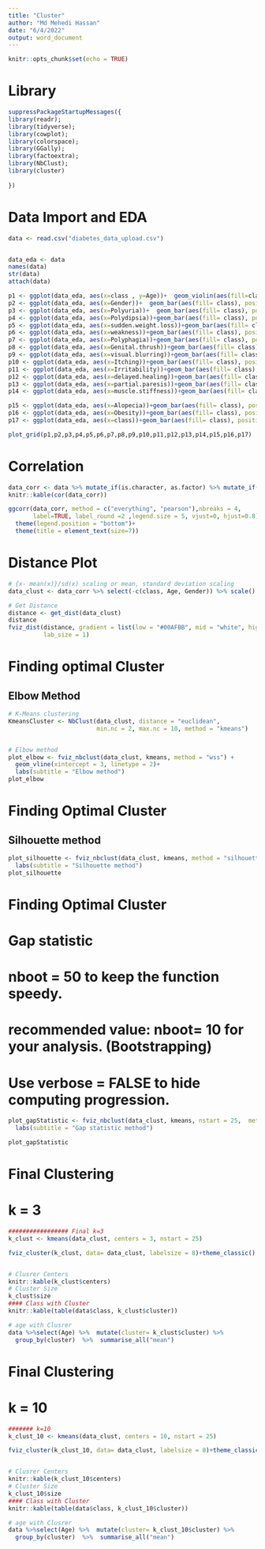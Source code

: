 ---
title: "Cluster"
author: "Md Mehedi Hassan"
date: "6/4/2022"
output: word_document
---

```{r setup, include=FALSE}
knitr::opts_chunk$set(echo = TRUE)
```

# Library
```{r lib}
suppressPackageStartupMessages({
library(readr);
library(tidyverse);
library(cowplot);
library(colorspace);
library(GGally);
library(factoextra);
library(NbClust);
library(cluster)
  
})

```
# Data Import and EDA
```{r data}

data <- read.csv("diabetes_data_upload.csv")


data_eda <- data
names(data)
str(data)
attach(data)

p1 <- ggplot(data_eda, aes(x=class , y=Age))+  geom_violin(aes(fill=class))+  geom_boxplot()+  theme_classic()+theme(legend.position = "none")+scale_fill_brewer(palette = "Set1")
p2 <- ggplot(data_eda, aes(x=Gender))+  geom_bar(aes(fill= class), position= "stack")+  theme_classic()+  theme(legend.position = "none")+scale_fill_brewer(palette = "Set1")
p3 <- ggplot(data_eda, aes(x=Polyuria))+  geom_bar(aes(fill= class), position= "stack")+  theme_classic()+  theme(legend.position = "none")+scale_fill_brewer(palette = "Set1")
p4 <- ggplot(data_eda, aes(x=Polydipsia))+geom_bar(aes(fill= class), position= "stack")+  theme_classic()+  theme(legend.position = "none")+scale_fill_brewer(palette = "Set1")
p5 <- ggplot(data_eda, aes(x=sudden.weight.loss))+geom_bar(aes(fill= class), position= "stack")+  theme_classic()+  theme(legend.position = "none")+scale_fill_brewer(palette = "Set1")
p6 <- ggplot(data_eda, aes(x=weakness))+geom_bar(aes(fill= class), position= "stack")+  theme_classic()+  theme(legend.position = "none")+scale_fill_brewer(palette = "Set1")
p7 <- ggplot(data_eda, aes(x=Polyphagia))+geom_bar(aes(fill= class), position= "stack")+  theme_classic()+  theme(legend.position = "none")+scale_fill_brewer(palette = "Set1")
p8 <- ggplot(data_eda, aes(x=Genital.thrush))+geom_bar(aes(fill= class), position= "stack")+  theme_classic()+  theme(legend.position = "none")+scale_fill_brewer(palette = "Set1")
p9 <- ggplot(data_eda, aes(x=visual.blurring))+geom_bar(aes(fill= class), position= "stack")+  theme_classic()+  theme(legend.position = "none")+scale_fill_brewer(palette = "Set1")
p10 <- ggplot(data_eda, aes(x=Itching))+geom_bar(aes(fill= class), position= "stack")+  theme_classic()+  theme(legend.position = "none")+scale_fill_brewer(palette = "Set1")
p11 <- ggplot(data_eda, aes(x=Irritability))+geom_bar(aes(fill= class), position= "stack")+  theme_classic()+  theme(legend.position = "none")+scale_fill_brewer(palette = "Set1")
p12 <- ggplot(data_eda, aes(x=delayed.healing))+geom_bar(aes(fill= class), position= "stack")+  theme_classic()+  theme(legend.position = "none")+scale_fill_brewer(palette = "Set1")
p13 <- ggplot(data_eda, aes(x=partial.paresis))+geom_bar(aes(fill= class), position= "stack")+  theme_classic()+  theme(legend.position = "none")+scale_fill_brewer(palette = "Set1")
p14 <- ggplot(data_eda, aes(x=muscle.stiffness))+geom_bar(aes(fill= class), position= "stack")+  theme_classic()+  theme(legend.position = "none")+scale_fill_brewer(palette = "Set1")

p15 <- ggplot(data_eda, aes(x=Alopecia))+geom_bar(aes(fill= class), position= "stack")+  theme_classic()+  theme(legend.position = "none")+scale_fill_brewer(palette = "Set1")
p16 <- ggplot(data_eda, aes(x=Obesity))+geom_bar(aes(fill= class), position= "stack")+  theme_classic()+  theme(legend.position = "none")+scale_fill_brewer(palette = "Set1")
p17 <- ggplot(data_eda, aes(x=class))+geom_bar(aes(fill= class), position= "dodge")+  theme_classic()+  geom_label(stat = "count", aes(label = ..count..))+scale_fill_brewer(palette = "Set1")

plot_grid(p1,p2,p3,p4,p5,p6,p7,p8,p9,p10,p11,p12,p13,p14,p15,p16,p17)
```

# Correlation
```{r cor}
data_corr <- data %>% mutate_if(is.character, as.factor) %>% mutate_if(is.factor, as.numeric)
knitr::kable(cor(data_corr))

ggcorr(data_corr, method = c("everything", "pearson"),nbreaks = 4,
       label=TRUE, label_round =2 ,legend.size = 5, vjust=0, hjust=0.8)+
  theme(legend.position = "bottom")+
  theme(title = element_text(size=7))
```

# Distance Plot
```{r distance}
# {x- mean(x)}/sd(x) scaling or mean, standard deviation scaling
data_clust <- data_corr %>% select(-c(class, Age, Gender)) %>% scale()

# Get Distance
distance <- get_dist(data_clust)
distance
fviz_dist(distance, gradient = list(low = "#00AFBB", mid = "white", high = "#FC4E07"),
          lab_size = 1)

```
# Finding optimal Cluster
## Elbow Method

```{r elbow}
# K-Means clustering
KmeansCluster <- NbClust(data_clust, distance = "euclidean",
                         min.nc = 2, max.nc = 10, method = "kmeans")


# Elbow method
plot_elbow <- fviz_nbclust(data_clust, kmeans, method = "wss") +
  geom_vline(xintercept = 3, linetype = 2)+
  labs(subtitle = "Elbow method")
plot_elbow
```
# Finding Optimal Cluster
## Silhouette method

```{r silhouette}
plot_silhouette <- fviz_nbclust(data_clust, kmeans, method = "silhouette")+
  labs(subtitle = "Silhouette method")
plot_silhouette
```
# Finding Optimal Cluster
# Gap statistic
# nboot = 50 to keep the function speedy. 
# recommended value: nboot= 10 for your analysis. (Bootstrapping)
# Use verbose = FALSE to hide computing progression.
```{r gap}
plot_gapStatistic <- fviz_nbclust(data_clust, kmeans, nstart = 25,  method = "gap_stat", nboot = 100)+
  labs(subtitle = "Gap statistic method")

plot_gapStatistic
```

# Final Clustering 
# k = 3
```{r final3}
################# Final k=3
k_clust <- kmeans(data_clust, centers = 3, nstart = 25)

fviz_cluster(k_clust, data= data_clust, labelsize = 8)+theme_classic()


# Clusrer Centers
knitr::kable(k_clust$centers)
# Cluster Size
k_clust$size
#### Class with Cluster
knitr::kable(table(data$class, k_clust$cluster))

# age with Clusrer
data %>%select(Age) %>%  mutate(cluster= k_clust$cluster) %>% 
  group_by(cluster)  %>%  summarise_all("mean")
```


# Final Clustering
# k = 10
```{r final10}
####### k=10
k_clust_10 <- kmeans(data_clust, centers = 10, nstart = 25)

fviz_cluster(k_clust_10, data= data_clust, labelsize = 8)+theme_classic()


# Clusrer Centers
knitr::kable(k_clust_10$centers)
# Cluster Size
k_clust_10$size
#### Class with Cluster
knitr::kable(table(data$class, k_clust_10$cluster))

# age with Clusrer
data %>%select(Age) %>%  mutate(cluster= k_clust_10$cluster) %>% 
  group_by(cluster)  %>%  summarise_all("mean")

```







